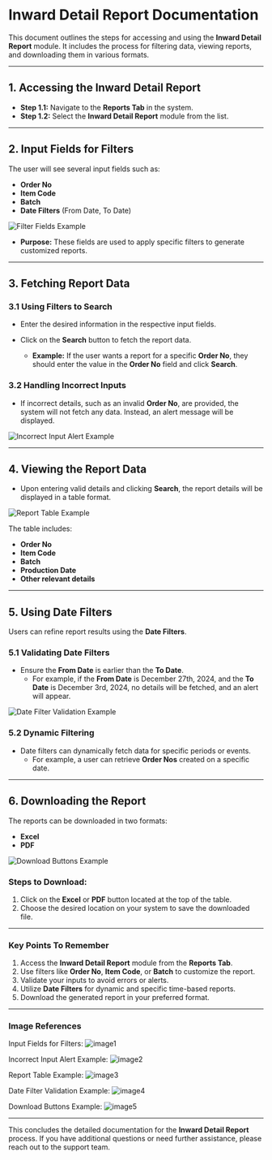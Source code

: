 # Inward Detail Report Documentation

This document outlines the steps for accessing and using the **Inward Detail Report** module. It includes the process for filtering data, viewing reports, and downloading them in various formats.

---

## 1. Accessing the Inward Detail Report

- **Step 1.1:** Navigate to the **Reports Tab** in the system.
- **Step 1.2:** Select the **Inward Detail Report** module from the list.

---

## 2. Input Fields for Filters

The user will see several input fields such as:
- **Order No**
- **Item Code**
- **Batch**
- **Date Filters** (From Date, To Date)

![Filter Fields Example](/DOCS_IMAGE/rep-inward-details/image1.png)

- **Purpose:** These fields are used to apply specific filters to generate customized reports.

---

## 3. Fetching Report Data

### 3.1 Using Filters to Search

- Enter the desired information in the respective input fields.
- Click on the **Search** button to fetch the report data.

  - **Example:** If the user wants a report for a specific **Order No**, they should enter the value in the **Order No** field and click **Search**.

### 3.2 Handling Incorrect Inputs

- If incorrect details, such as an invalid **Order No**, are provided, the system will not fetch any data. Instead, an alert message will be displayed.

![Incorrect Input Alert Example](/DOCS_IMAGE/rep-inward-details/image2.png)

---

## 4. Viewing the Report Data

- Upon entering valid details and clicking **Search**, the report details will be displayed in a table format.

![Report Table Example](/DOCS_IMAGE/rep-inward-details/image3.png)

The table includes:
- **Order No**
- **Item Code**
- **Batch**
- **Production Date**
- **Other relevant details**

---

## 5. Using Date Filters

Users can refine report results using the **Date Filters**.

### 5.1 Validating Date Filters

- Ensure the **From Date** is earlier than the **To Date**.  
  - For example, if the **From Date** is December 27th, 2024, and the **To Date** is December 3rd, 2024, no details will be fetched, and an alert will appear.

![Date Filter Validation Example](/DOCS_IMAGE/rep-inward-details/image4.png)

### 5.2 Dynamic Filtering

- Date filters can dynamically fetch data for specific periods or events.  
  - For example, a user can retrieve **Order Nos** created on a specific date.

---

## 6. Downloading the Report

The reports can be downloaded in two formats:
- **Excel**
- **PDF**

![Download Buttons Example](/DOCS_IMAGE/rep-inward-details/image5.png)

### Steps to Download:
1. Click on the **Excel** or **PDF** button located at the top of the table.
2. Choose the desired location on your system to save the downloaded file.

---

###  Key Points To Remember

1. Access the **Inward Detail Report** module from the **Reports Tab**.
2. Use filters like **Order No**, **Item Code**, or **Batch** to customize the report.
3. Validate your inputs to avoid errors or alerts.
4. Utilize **Date Filters** for dynamic and specific time-based reports.
5. Download the generated report in your preferred format.

---

### Image References

Input Fields for Filters:
![image1](/DOCS_IMAGE/rep-inward-details/image1.png)

Incorrect Input Alert Example:
![image2](/DOCS_IMAGE/rep-inward-details/image2.png)

Report Table Example:
![image3](/DOCS_IMAGE/rep-inward-details/image3.png)

Date Filter Validation Example:
![image4](/DOCS_IMAGE/rep-inward-details/image4.png)

Download Buttons Example:
![image5](/DOCS_IMAGE/rep-inward-details/image5.png)

---

This concludes the detailed documentation for the **Inward Detail Report** process. If you have additional questions or need further assistance, please reach out to the support team.
